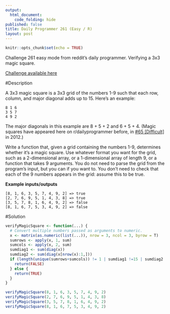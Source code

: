 ```yaml
---
output: 
  html_document:
    code_folding: hide
published: false
title: Daily Programmer 261 (Easy / R)
layout: post
---
```


```r
knitr::opts_chunk$set(echo = TRUE)
```

Challenge 261 easy mode from reddit's daily programmer. Verifying a 3x3 magic square.

[Challenge available here](https://www.reddit.com/r/dailyprogrammer/comments/4dccix/20160404_challenge_261_easy_verifying_3x3_magic/)

#Description

A 3x3 magic square is a 3x3 grid of the numbers 1-9 such that each row, column, and major diagonal adds up to 15. Here's an example:

    8 1 6
    3 5 7
    4 9 2

The major diagonals in this example are 8 + 5 + 2 and 6 + 5 + 4. (Magic squares have appeared here on r/dailyprogrammer before, in [#65 [Difficult]](https://www.reddit.com/r/dailyprogrammer/comments/v3agk/6152012_challenge_65_difficult/) in 2012.)

Write a function that, given a grid containing the numbers 1-9, determines whether it's a magic square. Use whatever format you want for the grid, such as a 2-dimensional array, or a 1-dimensional array of length 9, or a function that takes 9 arguments. You do not need to parse the grid from the program's input, but you can if you want to. You don't need to check that each of the 9 numbers appears in the grid: assume this to be true.

**Example inputs/outputs**

    [8, 1, 6, 3, 5, 7, 4, 9, 2] => true
    [2, 7, 6, 9, 5, 1, 4, 3, 8] => true
    [3, 5, 7, 8, 1, 6, 4, 9, 2] => false
    [8, 1, 6, 7, 5, 3, 4, 9, 2] => false

#Solution

```r
verifyMagicSquare <- function(...) {
  # Convert multiple numbers passed as arguments to numeric.
  x <- matrix(as.numeric(list(...)), nrow = 3, ncol = 3, byrow = T)
  sumrows <- apply(x, 1, sum)
  sumcols <- apply(x, 2, sum)
  sumdiag1 <- sum(diag(x))
  sumdiag2 <- sum(diag(x[nrow(x):1,]))
  if (length(unique(sumrows+sumcols)) != 1 | sumdiag1 !=15 | sumdiag2 != 15) {
    return(FALSE)
  } else { 
    return(TRUE)
  }
}

verifyMagicSquare(8, 1, 6, 3, 5, 7, 4, 9, 2)
verifyMagicSquare(2, 7, 6, 9, 5, 1, 4, 3, 8)
verifyMagicSquare(3, 5, 7, 8, 1, 6, 4, 9, 2)
verifyMagicSquare(8, 1, 6, 7, 5, 3, 4, 9, 2)
```